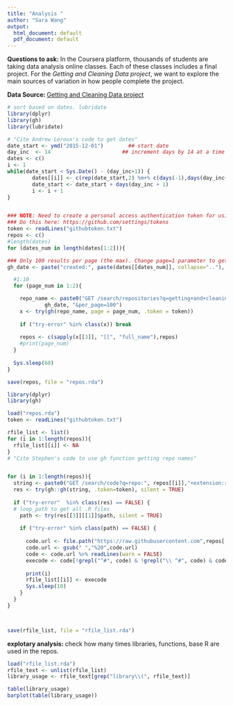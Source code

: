 ```yaml
---
title: "Analysis "
author: "Sara Wang"
output:
  html_document: default
  pdf_document: default
---
```



**Questions to ask: ** In the Coursera platform, thousands of students are taking data analysis online classes. Each of these classes includes a final project. For the *Getting and Cleaning Data project*, we want to explore the main sources of variation in how people complete the project.

**Data Source: ** [Getting and Cleaning Data project](https://github.com/search?utf8=✓&q=getting+and+cleaning+data&type=)


```r
# sort based on dates. lubridate
library(dplyr)
library(gh)
library(lubridate)

# "Cite Andrew Leroux's code to get dates"
date_start <- ymd("2015-12-01")        ## start date
day_inc  <- 14                       ## increment days by 14 at a time
dates <- c()
i <- 1
while(date_start < Sys.Date() - (day_inc+1)) {
        dates[[i]] <- c(rep(date_start,2) %m+% c(days(-1),days(day_inc+1)))
        date_start <- date_start + days(day_inc + 1)
        i <- i + 1
}


### NOTE: Need to create a personal access authentication token for using GET /seach/code!!!
### Do this here: https://github.com/settings/tokens
token <- readLines("githubtoken.txt")
repos <- c()
#length(dates)
for (dates_num in length(dates[1:2])){

### Only 100 results per page (the max). Change page=1 parameter to get all the repositories.
gh_date <- paste("created:", paste(dates[[dates_num]], collapse=".."), sep="")

  #1:10
  for (page_num in 1:2){

    repo_name <- paste0("GET /search/repositories?q=getting+and+cleaning+data+",
            gh_date, "&per_page=100")
    x <- try(gh(repo_name, page = page_num, .token = token))
    
    if ("try-error" %in% class(x)) break
    
    repos <- c(sapply(x[[3]], "[[", "full_name"),repos)
    #print(page_num)
  }
  
  Sys.sleep(60)
}

save(repos, file = "repos.rda")
```


```r
library(dplyr)
library(gh)

load("repos.rda")
token <- readLines("githubtoken.txt")

rfile_list <- list()
for (i in 1:length(repos)){
  rfile_list[[i]] <- NA
}
# "Cite Stephen's code to use gh function getting repo names"


for (i in 1:length(repos)){
  string <- paste0("GET /search/code?q=repo:", repos[[i]],"+extension:r")
  res <- try(gh::gh(string, .token=token), silent = TRUE)
  
  if ("try-error"  %in% class(res) == FALSE) {
  # loop_path to get all .R files
    path <- try(res[[3]][[1]]$path, silent = TRUE)
    
    if ("try-error" %in% class(path) == FALSE) {
    
      code.url <- file.path("https://raw.githubusercontent.com",repos[[i]], "master", path)
      code.url <- gsub(" ","%20",code.url)
      code <- code.url %>% readLines(warn = FALSE)
      execode <- code[!grepl("^#", code) & !grepl("\\ ^#", code) & code != "" & code != " "]
      
      print(i)
      rfile_list[[i]] <- execode
      Sys.sleep(10)
    }
  }
}



save(rfile_list, file = "rfile_list.rda")

```
**explotary analysis: ** check how many times libraries, functions, base R are used in the repos.
```r

load("rfile_list.rda")
rfile_text <- unlist(rfile_list)
library_usage <- rfile_text[grep("library\\(", rfile_text)]

table(library_usage)
barplot(table(library_usage))

```






